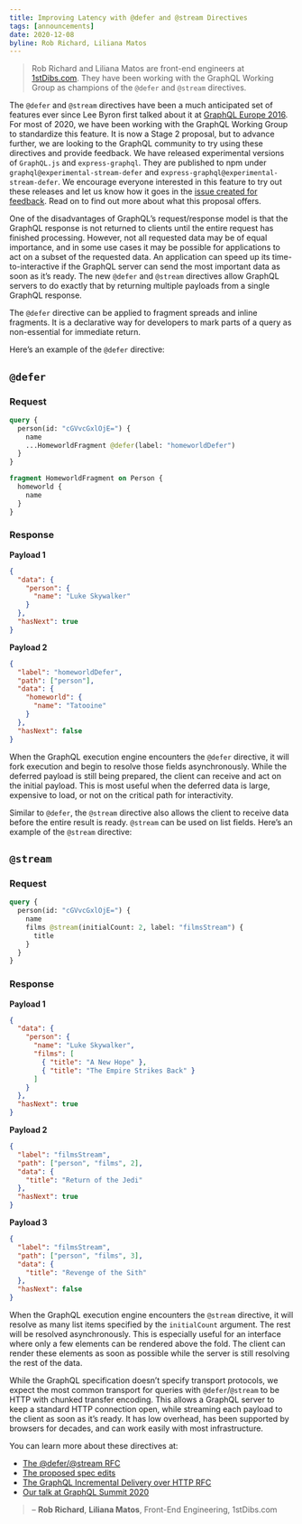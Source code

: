 ```yaml
---
title: Improving Latency with @defer and @stream Directives
tags: [announcements]
date: 2020-12-08
byline: Rob Richard, Liliana Matos
---
```


> Rob Richard and Liliana Matos are front-end engineers at
> [1stDibs.com](https://1stdibs.com). They have been working with the GraphQL
> Working Group as champions of the `@defer` and `@stream` directives.

The `@defer` and `@stream` directives have been a much anticipated set of
features ever since Lee Byron first talked about it at
[GraphQL Europe 2016](https://youtu.be/ViXL0YQnioU?t=769). For most of 2020, we
have been working with the GraphQL Working Group to standardize this feature. It
is now a Stage 2 proposal, but to advance further, we are looking to the GraphQL
community to try using these directives and provide feedback. We have released
experimental versions of `GraphQL.js` and `express-graphql`. They are published
to npm under `graphql@experimental-stream-defer` and
`express-graphql@experimental-stream-defer`. We encourage everyone interested in
this feature to try out these releases and let us know how it goes in the
[issue created for feedback](https://github.com/graphql/graphql-js/issues/2848).
Read on to find out more about what this proposal offers.

One of the disadvantages of GraphQL’s request/response model is that the GraphQL
response is not returned to clients until the entire request has finished
processing. However, not all requested data may be of equal importance, and in
some use cases it may be possible for applications to act on a subset of the
requested data. An application can speed up its time-to-interactive if the
GraphQL server can send the most important data as soon as it’s ready. The new
`@defer` and `@stream` directives allow GraphQL servers to do exactly that by
returning multiple payloads from a single GraphQL response.

The `@defer` directive can be applied to fragment spreads and inline fragments.
It is a declarative way for developers to mark parts of a query as non-essential
for immediate return.

Here’s an example of the `@defer` directive:

## `@defer`

### Request

```graphql
query {
  person(id: "cGVvcGxlOjE=") {
    name
    ...HomeworldFragment @defer(label: "homeworldDefer")
  }
}

fragment HomeworldFragment on Person {
  homeworld {
    name
  }
}
```

### Response

**Payload 1**

```json
{
  "data": {
    "person": {
      "name": "Luke Skywalker"
    }
  },
  "hasNext": true
}
```

**Payload 2**

```json
{
  "label": "homeworldDefer",
  "path": ["person"],
  "data": {
    "homeworld": {
      "name": "Tatooine"
    }
  },
  "hasNext": false
}
```

When the GraphQL execution engine encounters the `@defer` directive, it will
fork execution and begin to resolve those fields asynchronously. While the
deferred payload is still being prepared, the client can receive and act on the
initial payload. This is most useful when the deferred data is large, expensive
to load, or not on the critical path for interactivity.

Similar to `@defer`, the `@stream` directive also allows the client to receive
data before the entire result is ready. `@stream` can be used on list fields.
Here’s an example of the `@stream` directive:

## `@stream`

### Request

```graphql
query {
  person(id: "cGVvcGxlOjE=") {
    name
    films @stream(initialCount: 2, label: "filmsStream") {
      title
    }
  }
}
```

### Response

**Payload 1**

```json
{
  "data": {
    "person": {
      "name": "Luke Skywalker",
      "films": [
        { "title": "A New Hope" },
        { "title": "The Empire Strikes Back" }
      ]
    }
  },
  "hasNext": true
}
```

**Payload 2**

```json
{
  "label": "filmsStream",
  "path": ["person", "films", 2],
  "data": {
    "title": "Return of the Jedi"
  },
  "hasNext": true
}
```

**Payload 3**

```json
{
  "label": "filmsStream",
  "path": ["person", "films", 3],
  "data": {
    "title": "Revenge of the Sith"
  },
  "hasNext": false
}
```

When the GraphQL execution engine encounters the `@stream` directive, it will
resolve as many list items specified by the `initialCount` argument. The rest
will be resolved asynchronously. This is especially useful for an interface
where only a few elements can be rendered above the fold. The client can render
these elements as soon as possible while the server is still resolving the rest
of the data.

While the GraphQL specification doesn’t specify transport protocols, we expect
the most common transport for queries with `@defer`/`@stream` to be HTTP with
chunked transfer encoding. This allows a GraphQL server to keep a standard HTTP
connection open, while streaming each payload to the client as soon as it’s
ready. It has low overhead, has been supported by browsers for decades, and can
work easily with most infrastructure.

You can learn more about these directives at:

- [The @defer/@stream RFC](https://github.com/graphql/graphql-wg/blob/main/rfcs/DeferStream.md)
- [The proposed spec edits](https://github.com/graphql/graphql-spec/pull/742)
- [The GraphQL Incremental Delivery over HTTP RFC](https://github.com/graphql/graphql-over-http/blob/master/rfcs/IncrementalDelivery.md)
- [Our talk at GraphQL Summit 2020](https://www.youtube.com/watch?v=icv_Pq06aOY)

> – **Rob Richard**, **Liliana Matos**, Front-End Engineering, 1stDibs.com

